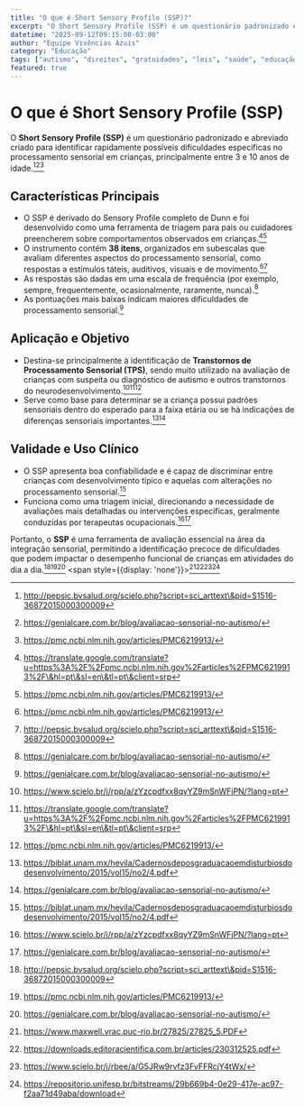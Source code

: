 ```yaml
---
title: "O que é Short Sensory Profile (SSP)?"
excerpt: "O Short Sensory Profile (SSP) é um questionário padronizado e abreviado criado para identificar rapidamente possíveis dificuldades específicas no processamento sensorial em crianças, principalmente entre 3 e 10 anos de idade."
datetime: "2025-09-12T09:15:00-03:00"
author: "Equipe Vivências Azuis"
category: "Educação"
tags: ["autismo", "direitos", "gratuidades", "leis", "saúde", "educação"]
featured: true
---
```


# O que é Short Sensory Profile (SSP)

O **Short Sensory Profile (SSP)** é um questionário padronizado e abreviado criado para identificar rapidamente possíveis dificuldades específicas no processamento sensorial em crianças, principalmente entre 3 e 10 anos de idade.[^2][^3][^4]

## Características Principais

- O SSP é derivado do Sensory Profile completo de Dunn e foi desenvolvido como uma ferramenta de triagem para pais ou cuidadores preencherem sobre comportamentos observados em crianças.[^1][^4]
- O instrumento contém **38 itens**, organizados em subescalas que avaliam diferentes aspectos do processamento sensorial, como respostas a estímulos táteis, auditivos, visuais e de movimento.[^4][^2]
- As respostas são dadas em uma escala de frequência (por exemplo, sempre, frequentemente, ocasionalmente, raramente, nunca).[^3]
- As pontuações mais baixas indicam maiores dificuldades de processamento sensorial.[^3]


## Aplicação e Objetivo

- Destina-se principalmente à identificação de **Transtornos de Processamento Sensorial (TPS)**, sendo muito utilizado na avaliação de crianças com suspeita ou diagnóstico de autismo e outros transtornos do neurodesenvolvimento.[^6][^1][^4]
- Serve como base para determinar se a criança possui padrões sensoriais dentro do esperado para a faixa etária ou se há indicações de diferenças sensoriais importantes.[^10][^3]


## Validade e Uso Clínico

- O SSP apresenta boa confiabilidade e é capaz de discriminar entre crianças com desenvolvimento típico e aquelas com alterações no processamento sensorial.[^10]
- Funciona como uma triagem inicial, direcionando a necessidade de avaliações mais detalhadas ou intervenções específicas, geralmente conduzidas por terapeutas ocupacionais.[^6][^3]

Portanto, o **SSP** é uma ferramenta de avaliação essencial na área da integração sensorial, permitindo a identificação precoce de dificuldades que podem impactar o desempenho funcional de crianças em atividades do dia a dia.[^2][^4][^3]
<span style={{display: 'none'}}>[^5][^7][^8][^9]</span>

[^1]: https://translate.google.com/translate?u=https%3A%2F%2Fpmc.ncbi.nlm.nih.gov%2Farticles%2FPMC6219913%2F\&hl=pt\&sl=en\&tl=pt\&client=srp

[^2]: http://pepsic.bvsalud.org/scielo.php?script=sci_arttext\&pid=S1516-36872015000300009

[^3]: https://genialcare.com.br/blog/avaliacao-sensorial-no-autismo/

[^4]: https://pmc.ncbi.nlm.nih.gov/articles/PMC6219913/

[^5]: https://www.maxwell.vrac.puc-rio.br/27825/27825_5.PDF

[^6]: https://www.scielo.br/j/rpp/a/zYzcpdfxx8qyYZ9mSnWFjPN/?lang=pt

[^7]: https://downloads.editoracientifica.com.br/articles/230312525.pdf

[^8]: https://www.scielo.br/j/rbee/a/G5JRw9rvfz3FvFFRcjY4tWx/

[^9]: https://repositorio.unifesp.br/bitstreams/29b669b4-0e29-417e-ac97-f2aa71d49aba/download

[^10]: https://biblat.unam.mx/hevila/Cadernosdeposgraduacaoemdisturbiosdodesenvolvimento/2015/vol15/no2/4.pdf

